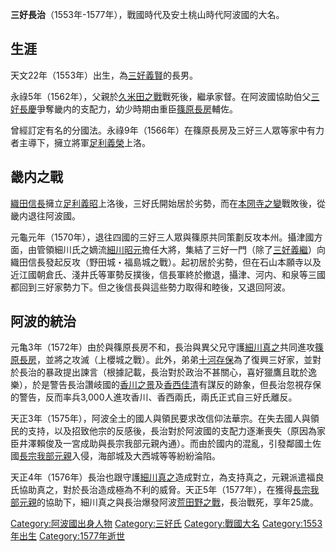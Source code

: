 {{unreferenced|time=2017-03-08T12:29:21+00:00}}
'''三好長治'''（1553年-1577年），戰國時代及安土桃山時代阿波國的大名。
== 生涯 ==
天文22年（1553年）出生，為[[三好義賢|三好義賢]]的長男。

永祿5年（1562年），父親於[[久米田之戰|久米田之戰]]戰死後，繼承家督。在阿波國協助伯父[[三好長慶|三好長慶]]爭奪畿内的支配力，幼少時期由重臣[[篠原長房|篠原長房]]輔佐。

曾經訂定有名的分國法。永祿9年（1566年）在篠原長房及三好三人眾等家中有力者主導下，擁立將軍[[足利義榮|足利義榮]]上洛。
== 畿内之戰 ==
[[織田信長|織田信長]]擁立[[足利義昭|足利義昭]]上洛後，三好氏開始居於劣勢，而在[[本圀寺之變|本圀寺之變]]戰敗後，從畿内退往阿波國。

元龜元年（1570年），退往四國的三好三人眾與篠原共同策劃反攻本州。攝津國方面，由管領細川氏之嫡流[[細川昭元|細川昭元]]擔任大將，集結了三好一門（除了[[三好義繼|三好義繼]]）向織田信長發起反攻（野田城・福島城之戰）。起初居於劣勢，但在石山本願寺以及近江國朝倉氏、淺井氏等軍勢反撲後，信長軍終於撤退，攝津、河内、和泉等三國都回到三好家勢力下。但之後信長與這些勢力取得和睦後，又退回阿波。

== 阿波的統治 ==
元亀3年（1572年）由於與篠原長房不和，長治與異父兄守護[[細川真之|細川真之]]共同進攻[[篠原長房|篠原長房]]，並將之攻滅（上櫻城之戰）。此外，弟弟[[十河存保|十河存保]]為了復興三好家，並對於長治的暴政提出諫言（根據記載，長治對於政治不甚關心，喜好獵鷹且耽於逸樂），於是警告長治讚岐國的[[香川之景|香川之景]]及[[香西佳清|香西佳清]]有謀反的跡象，但長治忽視存保的警告，反而率兵3,000人進攻香川、香西兩氏，兩氏正式自三好氏離反。

天正3年（1575年），阿波全土的國人與領民要求改信仰法華宗。在失去國人與領民的支持，以及招致他宗的反感後，長治對於阿波國的支配力逐漸喪失（原因為家臣井澤賴俊及一宮成助與長宗我部元親內通）。而由於國内的混亂，引發鄰國土佐國[[長宗我部元親|長宗我部元親]]入侵，海部城及大西城等等紛紛淪陷。

天正4年（1576年）長治也跟守護[[細川真之|細川真之]]造成對立，為支持真之，元親派遣福良氏協助真之，對於長治造成極為不利的威脅。天正5年（1577年），在獲得[[長宗我部元親|長宗我部元親]]的協助下，細川真之與長治爆發阿波[[荒田野之戰|荒田野之戰]]，長治戰死，享年25歲。

[[Category:阿波國出身人物|Category:阿波國出身人物]]
[[Category:三好氏|Category:三好氏]]
[[Category:戰國大名|Category:戰國大名]]
[[Category:1553年出生|Category:1553年出生]]
[[Category:1577年逝世|Category:1577年逝世]]
